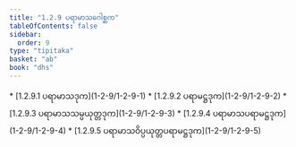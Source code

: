 ```yaml
---
title: "1.2.9 ပရာမာသဂေါစ္ဆက"
tableOfContents: false
sidebar:
  order: 9
type: "tipitaka"
basket: "ab"
book: "dhs"
---
```



<DynamicBreadcrumb />



<TableOfContents book="dhs" section="1.2.9">
* [1.2.9.1 ပရာမာသဒုက](1-2-9/1-2-9-1)
* [1.2.9.2 ပရာမဋ္ဌဒုက](1-2-9/1-2-9-2)
* [1.2.9.3 ပရာမာသသမ္ပယုတ္တဒုက](1-2-9/1-2-9-3)
* [1.2.9.4 ပရာမာသပရာမဋ္ဌဒုက](1-2-9/1-2-9-4)
* [1.2.9.5 ပရာမာသဝိပ္ပယုတ္တပရာမဋ္ဌဒုက](1-2-9/1-2-9-5)
</TableOfContents>